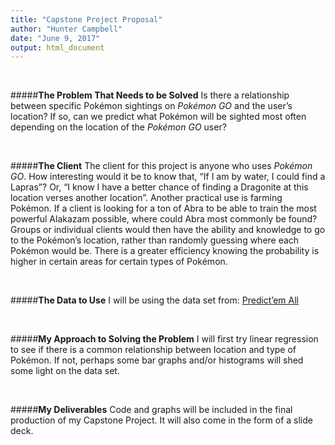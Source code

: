 ---
title: "Capstone Project Proposal"
author: "Hunter Campbell"
date: "June 9, 2017"
output: html_document
---
<br>

#####**The Problem That Needs to be Solved**
Is there a relationship between specific Pok&eacute;mon sightings on *Pok&eacute;mon GO* and the user's location? If so, can we predict what Pok&eacute;mon will be sighted most often depending on the location of the *Pok&eacute;mon GO* user?

<br>

#####**The Client**
The client for this project is anyone who uses *Pok&eacute;mon GO*. How interesting would it be to know that, "If I am by water, I could find a Lapras"? Or, "I know I have a better chance of finding a Dragonite at this location verses another location".  Another practical use is farming Pok&eacute;mon.  If a client is looking for a ton of Abra to be able to train the most powerful Alakazam possible, where could Abra most commonly be found? Groups or individual clients would then have the ability and knowledge to go to the Pok&eacute;mon's location, rather than randomly guessing where each Pok&eacute;mon would be. There is a greater efficiency knowing the probability is higher in certain areas for certain types of Pok&eacute;mon.

<br>

#####**The Data to Use**
I will be using the data set from: [Predict'em All](https://www.kaggle.com/semioniy/predictemall)

<br>

#####**My Approach to Solving the Problem**
I will first try linear regression to see if there is a common relationship between location and type of Pok&eacute;mon.  If not, perhaps some bar graphs and/or histograms will shed some light on the data set.

<br>

#####**My Deliverables**
Code and graphs will be included in the final production of my Capstone Project.  It will also come in the form of a slide deck.